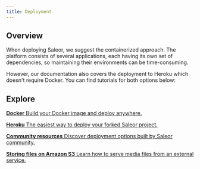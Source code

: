 ```yaml
---
title: Deployment
---
```



## Overview

When deploying Saleor, we suggest the containerized approach. The platform consists of several applications, each having its own set of dependencies, so maintaining their environments can be time-consuming.

However, our documentation also covers the deployment to Heroku which doesn't require Docker. You can find tutorials for both options below:

## Explore

<CardGrid>

[**Docker** Build your Docker image and deploy anywhere.](developer/running-saleor/docker.mdx)

[**Heroku** The easiest way to deploy your forked Saleor project.](developer/running-saleor/heroku.mdx)

[**Community resources** Discover deployment options built by Saleor community.](developer/community/resources.mdx)

[**Storing files on Amazon S3** Learn how to serve media files from an external service.](developer/running-saleor/s3.mdx)

</CardGrid>
